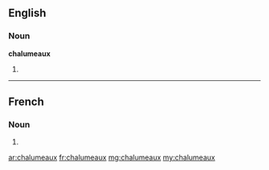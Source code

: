 ==English==

===Noun===
'''chalumeaux'''

# {{plural of|chalumeau}}

----

==French==

===Noun===
{{head|fr|plural}} {{m|p}}

# {{plural of|chalumeau|lang=fr}}

[[ar:chalumeaux]]
[[fr:chalumeaux]]
[[mg:chalumeaux]]
[[my:chalumeaux]]